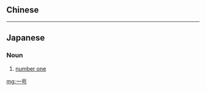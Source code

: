 {{also|一號}}
==Chinese==
{{zh-see|一號}}

----

==Japanese==
{{ja-kanjitab|いち|ごう|yomi=on}}

===Noun===
{{ja-noun|いちごう}}
# [[number one]]

[[mg:一号]]